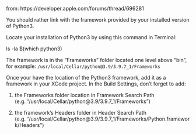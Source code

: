 from: https://developer.apple.com/forums/thread/696281


You should rather link with the framework provided by your installed version of Python3.

Locate your installation of Python3 by using this command in Terminal: 

ls -la $(which python3)

The framework is in the "Frameworks" folder located one level above "bin", 
for example: `/usr/local/Cellar/python@3.9/3.9.7_1/Frameworks`

Once your have the location of the Python3 framework, add it as a framework in your XCode project. In the Build Settings, don't forget to add:

1. the Frameworks folder location in Framework Search Path (e.g. "/usr/local/Cellar/python@3.9/3.9.7_1/Frameworks")

2. the framework's Headers folder in Header Search Path (e.g. "/usr/local/Cellar/python@3.9/3.9.7_1/Frameworks/Python.framework/Headers")


